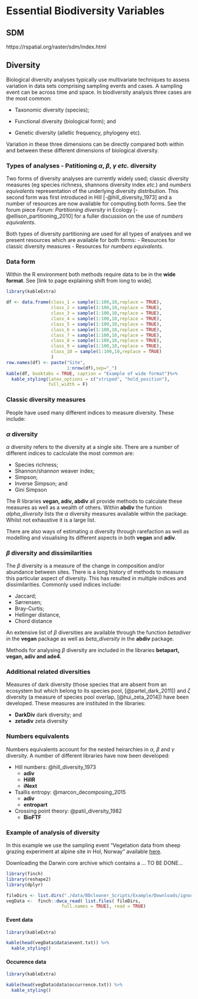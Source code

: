 # Essential Biodiversity Variables

## SDM 
https://rspatial.org/raster/sdm/index.html

## Diversity 

Biological diversity analyses typically use multivariate techniques to assess variation in data sets comprising sampling events and cases. A sampling event can be across time and space. In biodiversity analysis three cases are the most common:

- Taxonomic diversity (species);
- Functional diversity (biological form); and

- Genetic diversity (allellic frequency, phylogeny etc).

Variation in these three dimensions can be directly compared both within and between these different dimensions of biological diversity. 

### Types of analyses - Patitioning $\alpha$, $\beta$, $\gamma$ *etc.* diversity

Two forms of diversity analyses are currently widely used; classic diversity measures (eg species richness, shannons diversity index *etc.*) and *numbers equivalents* representation of the underlying diversity distribution. This second form was first introduced in  Hill [-@hill_diversity_1973] and a number of resources are now available for computing both forms. See the forum piece *Forum: Partitioning diversity* in Ecology [-@ellison_partitioning_2010]  for a fuller discussion on the use of *numbers equivalents*. 

Both types of diversity partitioning are used for all types of analyses and we present resources which are available for both forms: 
 - Resources for classic diversity measures
 - Resources for *numbers equivalents*.

### Data form
Within the R environment both methods require data to be in the **wide format**. See [link to page explaining shift from long to wide].

```r
library(kableExtra)

df <- data.frame(class_1 = sample(1:100,10,replace = TRUE),
                 class_2 = sample(1:100,10,replace = TRUE),
                 class_3 = sample(1:100,10,replace = TRUE),
                 class_4 = sample(1:100,10,replace = TRUE),
                 class_5 = sample(1:100,10,replace = TRUE),
                 class_6 = sample(1:100,10,replace = TRUE),
                 class_7 = sample(1:100,10,replace = TRUE),
                 class_8 = sample(1:100,10,replace = TRUE),
                 class_9 = sample(1:100,10,replace = TRUE),
                 class_10 = sample(1:100,10,replace = TRUE)
                 )
row.names(df) <- paste("Site",
                       1:nrow(df),sep="_")
kable(df, booktabs = TRUE, caption = "Example of wide format")%>%
  kable_styling(latex_options = c("striped", "hold_position"),
                full_width = F)

```

### Classic diversity measures 

People have used many different indices to measure diversity. These include:

### $\alpha$ diversity

$\alpha$ diversity refers to the diversity at a single site. There are a number of different indices to caclculate the most common are:

- Species richness;
- Shannon/shannon weaver index;
- Simpson;
- Inverse Simpson; and
- Gini Simpson

The R libraries **vegan, adiv, abdiv** all provide methods to calculate these measures as well as a wealth of others. Within **abdiv** the funtion *alpha_diversity* lists the $\alpha$ diversity measures available within the package. Whilst not exhaustive it is a large list.

There are also ways of estimating $\alpha$ diversity through rarefaction as well as modelling and visualising its different aspects in both **vegan** and **adiv**.

### $\beta$ diversity and dissimilarities

The $\beta$ diversity is a measure of the change in composition and/or abundance between sites. There is a long history of methods to measure this particular aspect of diversity. This has resulted in multiple indices and dissimilarities. Commonly used indices include:

- Jaccard;
- Sørrensen;
- Bray-Curtis;
- Hellinger distance,
- Chord distance


An extensive list of $\beta$ diversities are available through the function *betadiver* in the **vegan** package as well as *beta_diversity* in the **abdiv** package. 

Methods for analysing $\beta$ diversity are included in the libraries **betapart, vegan, adiv and ade4**.

### Additional related diversities

Measures of dark diversity (those species that are absent from an ecosystem but which belong to its species pool, [@partel_dark_2011]) and $\zeta$ diversity (a measure of species pool overlap, [@hui_zeta_2014]) have been developed. These measures are instituted in the libraries:

- **DarkDiv** dark diversity; and
- **zetadiv** zeta diversity
 

### Numbers equivalents

Numbers equivalents account for the nested heirarchies in $\alpha$, $\beta$ and $\gamma$ diversity. A number of different libraries have now been developed:

- Hill numbers: @hill_diversity_1973
  - **adiv**
  - **HillR** 
  - **iNext**

- Tsallis entropy: @marcon_decomposing_2015
  - **adiv**
  - **entropart**
  
 - Crossing point theory: @patil_diversity_1982
    - **BioFTF**
    

### Example of analysis of diversity

In this example we use the sampling event "Vegetation data from sheep grazing experiment at alpine site in Hol, Norway" available [here](https://www.gbif.org/dataset/57d403f4-9d00-4651-8e26-1f4e81a21181). 

Downloading the Darwin core archive which contains a ... TO BE DONE...

```r
library(finch)
library(reshape2)
library(dplyr)

fileDirs <- list.dirs("./data/BDcleaner_Scripts/Example/Downloads/ignored data/Grazing experiments/Hol")
vegData <-  finch::dwca_read( list.files( fileDirs,
                     full.names = TRUE), read = TRUE)
```


#### Event data

```r
library(kableExtra)

kable(head(vegData$data$event.txt)) %>%
  kable_styling()
```

#### Occurence data

```r
library(kableExtra)

kable(head(vegData$data$occurrence.txt)) %>%
  kable_styling()
```
